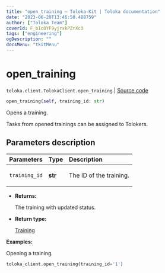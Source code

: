 ```yaml
---
title: "open_training — Toloka-Kit | Toloka documentation"
date: "2023-06-20T13:46:50.488759"
author: ["Toloka Team"]
coverId: F_bIcOYF9yjrxkPZrXc3
tags: ["engineering"]
ogDescription: ""
docsMenu: "tkitMenu"
---
```


# open_training

`toloka.client.TolokaClient.open_training` | [Source code](https://github.com/Toloka/toloka-kit/blob/v1.2.0/src/client/__init__.py#L2072)

```python
open_training(self, training_id: str)
```

Opens a training.

Tasks from opened trainings can be assigned to Tolokers.

## Parameters description

| Parameters | Type | Description |
| :----------| :----| :-----------|
`training_id`|**str**|<p>The ID of the training.</p>

* **Returns:**

  The training with updated status.

* **Return type:**

  [Training](/docs/toloka-kit/reference/toloka.client.training.Training)

**Examples:**

Opening a training.

```python
toloka_client.open_training(training_id='1')
```